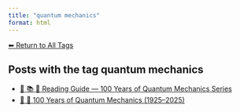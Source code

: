 ```yaml
---
title: "quantum mechanics"
format: html
---
```


[⬅ Return to All Tags](../tags.qmd)

## Posts with the tag **quantum mechanics**

- [🧭 📚 🧬 Reading Guide — 100 Years of Quantum Mechanics Series](/posts/physics/guide-100-years-quantum-mechanics.html)
- [📘 🧬 100 Years of Quantum Mechanics (1925–2025)](/posts/physics/100-years-quantum-mechanics.html)
